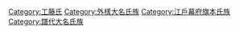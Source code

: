 [[Category:工藤氏|Category:工藤氏]]
[[Category:外樣大名氏族|Category:外樣大名氏族]]
[[Category:江戶幕府旗本氏族|Category:江戶幕府旗本氏族]]
[[Category:譜代大名氏族|Category:譜代大名氏族]]